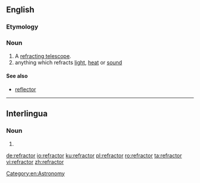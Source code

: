 ==English==
{{wikipedia}}

===Etymology===
{{suffix|refract|or|lang=en}}

===Noun===
{{en-noun}}

# A [[refracting telescope]].
# anything which refracts [[light]], [[heat]] or [[sound]]

====See also====
* [[reflector]]

[[Category:en:Astronomy]]

----

==Interlingua==

===Noun===
{{ia-noun|es}}

# {{l|en|refractor}}

[[de:refractor]]
[[io:refractor]]
[[ku:refractor]]
[[pl:refractor]]
[[ro:refractor]]
[[ta:refractor]]
[[vi:refractor]]
[[zh:refractor]]